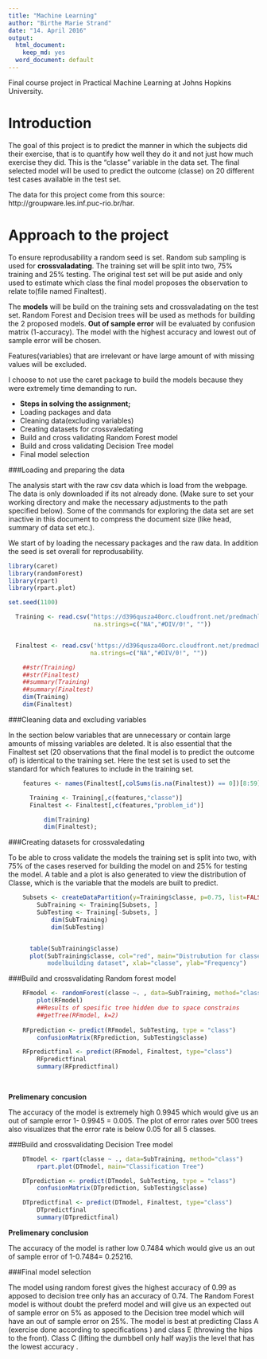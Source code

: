 ```yaml
---
title: "Machine Learning"
author: "Birthe Marie Strand"
date: "14. April 2016"
output:
  html_document:
    keep_md: yes
  word_document: default
---
```

Final course project in Practical Machine Learning at Johns Hopkins University.  

Introduction
============
The goal of this project is to predict the manner in which the subjects did their exercise, that is to quantify how well they do it and not just how much exercise they did. This is the "classe" variable in the data set. The final selected model will be used to predict the outcome (classe) on 20 different test cases available in the test set. 


The data for this project come from this source: http://groupware.les.inf.puc-rio.br/har. 

Approach to the project
=======================
To ensure reprodusability a random seed is set. Random sub sampling is used for **crossvaladating**. The training set will be split into two, 75% training and 25% testing. The original test set will be put aside and only used to estimate which class the final model proposes the observation to relate to(file named Finaltest). 

The **models** will be build on the training sets and crossvaladating on the test set. Random Forest and Decision trees will be used as methods for building the 2 proposed models. **Out of sample error** will be evaluated by confusion matrix (1-accuracy). The model with the highest accuracy and lowest out of sample error will be chosen. 

Features(variables) that are irrelevant or have large amount of with missing values will be excluded. 

I choose to not use the caret package to build the models because they were extremely time demanding to run. 

 * **Steps in solving the assignment;** 
  + Loading packages and data
  + Cleaning data(excluding variables)
  + Creating datasets for crossvaledating
  + Build and cross validating Random Forest model
  + Build and cross validating Decision Tree model
  + Final model selection



###Loading and preparing the data

The analysis start with the raw csv data which is load from the webpage. The data is only downloaded if its not already done. (Make sure to set your working directory and make the necessary adjustments to the path specified below). Some of the commands for exploring the data set are set inactive in this document to compress the document size (like head, summary of data set etc.). 

We start of by loading the necessary packages and the raw data. In addition the seed is set overall for reprodusability.
```r
library(caret)
library(randomForest)
library(rpart) 
library(rpart.plot) 

set.seed(1100)

  Training <- read.csv("https://d396qusza40orc.cloudfront.net/predmachlearn/pml-training.csv", 
                        na.strings=c("NA","#DIV/0!", ""))


  Finaltest <- read.csv('https://d396qusza40orc.cloudfront.net/predmachlearn/pml-testing.csv',
                       na.strings=c("NA","#DIV/0!", ""))

    ##str(Training)
    ##str(Finaltest)
    ##summary(Training)
    ##summary(Finaltest)
    dim(Training)
    dim(Finaltest)

```


###Cleaning data and excluding variables

In the section below variables that are unnecessary or contain large amounts of missing variables are deleted. It is also essential that the Finaltest set (20 observations that the final model is to predict the outcome of) is identical to the training set. Here the test set is used to set the standard for which features to include in the training set.  

```r
    features <- names(Finaltest[,colSums(is.na(Finaltest)) == 0])[8:59]

      Training <- Training[,c(features,"classe")]
      Finaltest <- Finaltest[,c(features,"problem_id")]

          dim(Training)
          dim(Finaltest);


```


###Creating datasets for crossvaledating

To be able to cross validate the models the training set is split into two, with 75% of the cases reserved for building the model on and 25% for testing the model. A table and a plot is also generated to view the distribution of Classe, which is the variable that the models are built to predict.  

```r

    Subsets <- createDataPartition(y=Training$classe, p=0.75, list=FALSE)
        SubTraining <- Training[Subsets, ] 
        SubTesting <- Training[-Subsets, ]
            dim(SubTraining)
            dim(SubTesting)


      table(SubTraining$classe)
      plot(SubTraining$classe, col="red", main="Distrubution for classe variable in the
           modelbuilding dataset", xlab="classe", ylab="Frequency")

```

###Build and crossvalidating Random forest model

```r
    RFmodel <- randomForest(classe ~. , data=SubTraining, method="class")
        plot(RFmodel)
        ##Results of spesific tree hidden due to space constrains
        ##getTree(RFmodel, k=2)
        
    RFprediction <- predict(RFmodel, SubTesting, type = "class")
        confusionMatrix(RFprediction, SubTesting$classe)

    RFpredictfinal <- predict(RFmodel, Finaltest, type="class")
        RFpredictfinal
        summary(RFpredictfinal)
      
   
``` 
        

**Prelimenary concusion**

The accuracy of the model is extremely high 0.9945 which would give us an out of sample error 1- 0.9945 = 0.005.
The plot of error rates over 500 trees also visualizes that the error rate is below 0.05 for all 5 classes. 



###Build and crossvalidating Decision Tree model

```r
    DTmodel <- rpart(classe ~ ., data=SubTraining, method="class")
        rpart.plot(DTmodel, main="Classification Tree")

    DTprediction <- predict(DTmodel, SubTesting, type = "class")
        confusionMatrix(DTprediction, SubTesting$classe)

    DTpredictfinal <- predict(DTmodel, Finaltest, type="class")
        DTpredictfinal
        summary(DTpredictfinal)
```
**Prelimenary conclusion**

The accuracy of the model is rather low 0.7484 which would give us an out of sample error of 1-0.7484= 0.25216. 


###Final model selection

The model using random forest gives the highest accuracy of 0.99 as apposed to 
decision tree only has an accuracy of 0.74. The Random Forest model is without doubt the preferd model and will give us an expected out of sample error on 5% as apposed to the Decision tree model which will have an out of sample error on 25%. The model is best at predicting Class A (exercise done according to specifications ) and class E (throwing the hips to the front). Class C (lifting the dumbbell only half way)is the level that has the lowest accuracy .